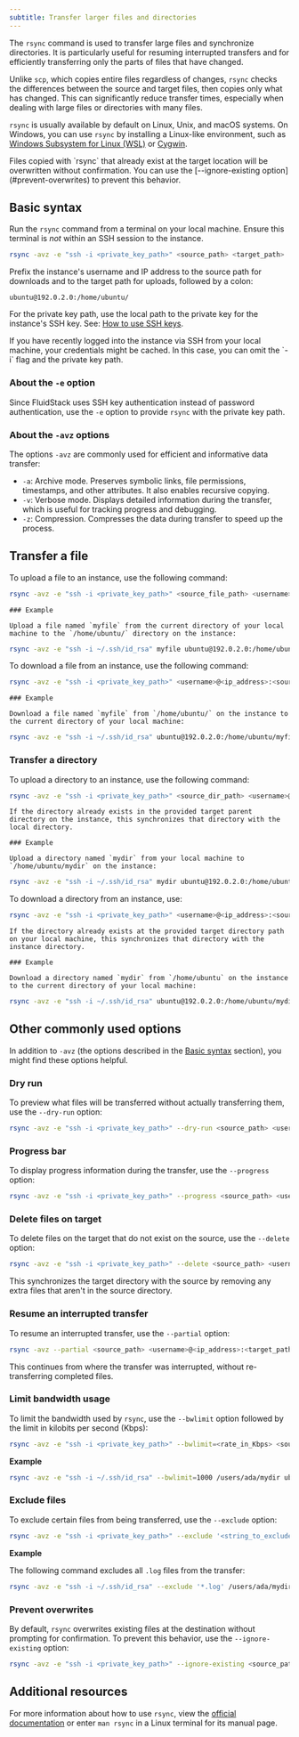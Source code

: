 ---
subtitle: Transfer larger files and directories
---

The `rsync` command is used to transfer large files and synchronize directories. It is particularly useful for resuming interrupted transfers and for efficiently transferring only the parts of files that have changed.

Unlike `scp`, which copies entire files regardless of changes, `rsync` checks the differences between the source and target files, then copies only what has changed. This can significantly reduce transfer times, especially when dealing with large files or directories with many files.

`rsync` is usually available by default on Linux, Unix, and macOS systems. On Windows, you can use `rsync` by installing a Linux-like environment, such as [Windows Subsystem for Linux (WSL)](https://learn.microsoft.com/en-us/windows/wsl/install) or [Cygwin](https://www.cygwin.com/install.html).

<Warning title="Warning">
Files copied with `rsync` that already exist at the target location will be overwritten without confirmation. You can use the [--ignore-existing option](#prevent-overwrites) to prevent this behavior.
</Warning>

## Basic syntax

Run the `rsync` command from a terminal on your local machine. Ensure this terminal is _not_ within an SSH session to the instance.

```bash
rsync -avz -e "ssh -i <private_key_path>" <source_path> <target_path>
```

Prefix the instance's username and IP address to the source path for downloads and to the target path for uploads, followed by a colon:

```text Example of a full instance path
ubuntu@192.0.2.0:/home/ubuntu/
```

For the private key path, use the local path to the private key for the instance's SSH key. See: [How to use SSH keys](/ssh/use-ssh-keys).

<Note>
If you have recently logged into the instance via SSH from your local machine, your credentials might be cached. In this case, you can omit the `-i` flag and the private key path. 
</Note>

### About the `-e` option

Since FluidStack uses SSH key authentication instead of password authentication, use the `-e` option to provide `rsync` with the private key path.

### About the `-avz` options

The options `-avz` are commonly used for efficient and informative data transfer:

- `-a`: Archive mode. Preserves symbolic links, file permissions, timestamps, and other attributes. It also enables recursive copying.
- `-v`: Verbose mode. Displays detailed information during the transfer, which is useful for tracking progress and debugging.
- `-z`: Compression. Compresses the data during transfer to speed up the process.

## Transfer a file

<Tabs>
  <Tab title="Upload a file">
    To upload a file to an instance, use the following command:

```bash
rsync -avz -e "ssh -i <private_key_path>" <source_file_path> <username>@<ip_address>:<target_dir_path>/
```

    ### Example

    Upload a file named `myfile` from the current directory of your local machine to the `/home/ubuntu/` directory on the instance:

```bash
rsync -avz -e "ssh -i ~/.ssh/id_rsa" myfile ubuntu@192.0.2.0:/home/ubuntu/
```

  </Tab>

  <Tab title="Download a file">
    To download a file from an instance, use the following command:

```bash
rsync -avz -e "ssh -i <private_key_path>" <username>@<ip_address>:<source_file_path> <target_dir_path>
```

    ### Example

    Download a file named `myfile` from `/home/ubuntu/` on the instance to the current directory of your local machine:

```bash
rsync -avz -e "ssh -i ~/.ssh/id_rsa" ubuntu@192.0.2.0:/home/ubuntu/myfile ./
```
  </Tab>
</Tabs>

### Transfer a directory

<Tabs>
  <Tab title="Upload a directory">
    To upload a directory to an instance, use the following command:

```bash
rsync -avz -e "ssh -i <private_key_path>" <source_dir_path> <username>@<ip_address>:<target_parent_dir_path>
```

    If the directory already exists in the provided target parent directory on the instance, this synchronizes that directory with the local directory.

    ### Example

    Upload a directory named `mydir` from your local machine to `/home/ubuntu/mydir` on the instance:

```bash
rsync -avz -e "ssh -i ~/.ssh/id_rsa" mydir ubuntu@192.0.2.0:/home/ubuntu/
```
  </Tab>

  <Tab title="Download a directory">
    To download a directory from an instance, use:

```bash
rsync -avz -e "ssh -i <private_key_path>" <username>@<ip_address>:<source_dir_path> <target_dir_path>
```

    If the directory already exists at the provided target directory path on your local machine, this synchronizes that directory with the instance directory.

    ### Example

    Download a directory named `mydir` from `/home/ubuntu` on the instance to the current directory of your local machine:

```bash
rsync -avz -e "ssh -i ~/.ssh/id_rsa" ubuntu@192.0.2.0:/home/ubuntu/mydir ./
```

  </Tab>
</Tabs>

## Other commonly used options

In addition to `-avz` (the options described in the [Basic syntax](#basic-syntax) section), you might find these options helpful. 

### Dry run

To preview what files will be transferred without actually transferring them, use the `--dry-run` option:

```bash
rsync -avz -e "ssh -i <private_key_path>" --dry-run <source_path> <username>@<ip_address>:<target_path>
```

### Progress bar

To display progress information during the transfer, use the `--progress` option:

```bash
rsync -avz -e "ssh -i <private_key_path>" --progress <source_path> <username>@<ip_address>:<target_path>
```

### Delete files on target

To delete files on the target that do not exist on the source, use the `--delete` option:

```bash
rsync -avz -e "ssh -i <private_key_path>" --delete <source_path> <username>@<ip_address>:<target_path>
```

This synchronizes the target directory with the source by removing any extra files that aren't in the source directory.

### Resume an interrupted transfer

To resume an interrupted transfer, use the `--partial` option:

```bash
rsync -avz --partial <source_path> <username>@<ip_address>:<target_path>
```

This continues from where the transfer was interrupted, without re-transferring completed files.

### Limit bandwidth usage

To limit the bandwidth used by `rsync`, use the `--bwlimit` option followed by the limit in kilobits per second (Kbps):

```bash
rsync -avz -e "ssh -i <private_key_path>" --bwlimit=<rate_in_Kbps> <source_path> <username>@<ip_address>:<target_path>
```

**Example**

```bash
rsync -avz -e "ssh -i ~/.ssh/id_rsa" --bwlimit=1000 /users/ada/mydir ubuntu@192.0.2.0:/home/ubuntu/mydir
```

### Exclude files

To exclude certain files from being transferred, use the `--exclude` option:

```bash
rsync -avz -e "ssh -i <private_key_path>" --exclude '<string_to_exclude>' <source_path> <username>@<ip_address>:<target_path>
```

**Example**

The following command excludes all `.log` files from the transfer:

```bash
rsync -avz -e "ssh -i ~/.ssh/id_rsa" --exclude '*.log' /users/ada/mydir ubuntu@192.0.2.0:/home/ubuntu/mydir
```

### Prevent overwrites

By default, `rsync` overwrites existing files at the destination without prompting for confirmation. To prevent this behavior, use the `--ignore-existing` option:

```bash
rsync -avz -e "ssh -i <private_key_path>" --ignore-existing <source_path> <username>@<ip_address>:<target_path>
```

## Additional resources

For more information about how to use `rsync`, view the [official documentation](https://rsync.samba.org/documentation.html) or enter `man rsync` in a Linux terminal for its manual page.